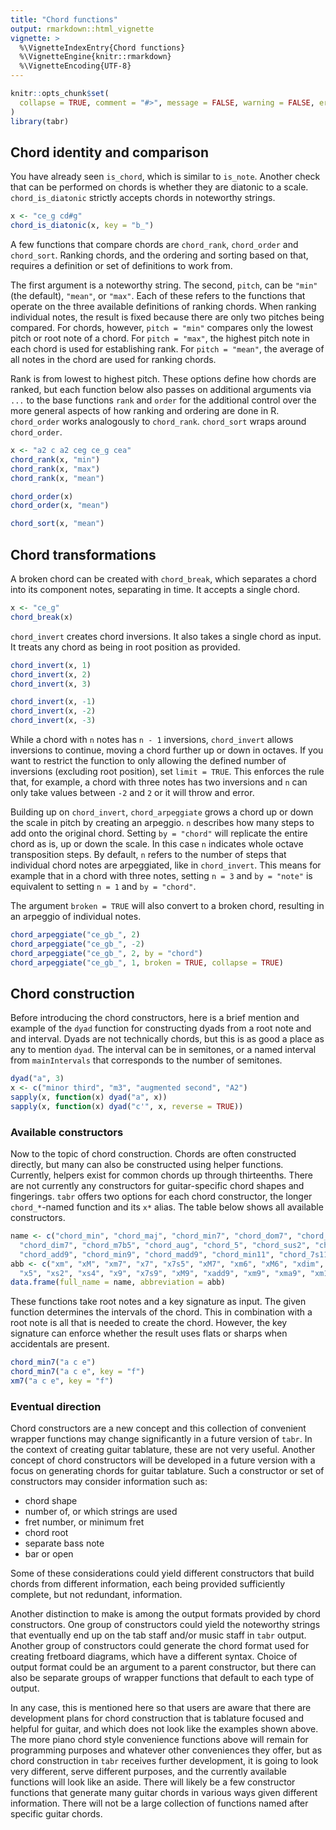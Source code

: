 ```yaml
---
title: "Chord functions"
output: rmarkdown::html_vignette
vignette: >
  %\VignetteIndexEntry{Chord functions}
  %\VignetteEngine{knitr::rmarkdown}
  %\VignetteEncoding{UTF-8}
---
```


```r
knitr::opts_chunk$set(
  collapse = TRUE, comment = "#>", message = FALSE, warning = FALSE, error = FALSE, tidy = FALSE, out.width = "100%"
)
library(tabr)
```

## Chord identity and comparison

You have already seen `is_chord`, which is similar to `is_note`. Another check that can be performed on chords is whether they are diatonic to a scale. `chord_is_diatonic` strictly accepts chords in noteworthy strings.

```r
x <- "ce_g cd#g"
chord_is_diatonic(x, key = "b_")
```

A few functions that compare chords are `chord_rank`, `chord_order` and `chord_sort`. Ranking chords, and the ordering and sorting based on that, requires a definition or set of definitions to work from.

The first argument is a noteworthy string. The second, `pitch`, can be `"min"` (the default), `"mean"`, or `"max"`. Each of these refers to the functions that operate on the three available definitions of ranking chords.
When ranking individual notes, the result is fixed because there are only two pitches being compared. For chords, however, `pitch = "min"` compares only the lowest pitch or root note of a chord. For `pitch = "max"`, the highest pitch note in each chord is used for establishing rank. For `pitch = "mean"`, the average of all notes in the chord are used for ranking chords.

Rank is from lowest to highest pitch. These options define how chords are ranked, but each function below also passes on additional arguments via `...` to the base functions `rank` and `order` for the additional control over the more general aspects of how ranking and ordering are done in R. `chord_order` works analogously to `chord_rank`. `chord_sort` wraps around `chord_order`.

```r
x <- "a2 c a2 ceg ce_g cea"
chord_rank(x, "min")
chord_rank(x, "max")
chord_rank(x, "mean")

chord_order(x)
chord_order(x, "mean")

chord_sort(x, "mean")
```

## Chord transformations

A broken chord can be created with `chord_break`, which separates a chord into its component notes, separating in time. It accepts a single chord.

```r
x <- "ce_g"
chord_break(x)
```

`chord_invert` creates chord inversions. It also takes a single chord as input. It treats any chord as being in root position as provided.

```r
chord_invert(x, 1)
chord_invert(x, 2)
chord_invert(x, 3)

chord_invert(x, -1)
chord_invert(x, -2)
chord_invert(x, -3)
```

While a chord with `n` notes has `n - 1` inversions, `chord_invert` allows inversions to continue, moving a chord further up or down in octaves. If you want to restrict the function to only allowing the defined number of inversions (excluding root position), set `limit = TRUE`. This enforces the rule that, for example, a chord with three notes has two inversions and `n` can only take values between `-2` and `2` or it will throw and error.

Building up on `chord_invert`, `chord_arpeggiate` grows a chord up or down the scale in pitch by creating an arpeggio. `n` describes how many steps to add onto the original chord. Setting `by = "chord"` will replicate the entire chord as is, up or down the scale. In this case `n` indicates whole octave transposition steps. By default, `n` refers to the number of steps that individual chord notes are arpeggiated, like in `chord_invert`. This means for example that in a chord with three notes, setting `n = 3` and `by = "note"` is equivalent to setting `n = 1` and `by = "chord"`.

The argument `broken = TRUE` will also convert to a broken chord, resulting in an arpeggio of individual notes.

```r
chord_arpeggiate("ce_gb_", 2)
chord_arpeggiate("ce_gb_", -2)
chord_arpeggiate("ce_gb_", 2, by = "chord")
chord_arpeggiate("ce_gb_", 1, broken = TRUE, collapse = TRUE)
```

## Chord construction

Before introducing the chord constructors, here is a brief mention and example of the `dyad` function for constructing dyads from a root note and and interval. Dyads are not technically chords, but this is as good a place as any to mention `dyad`. The interval can be in semitones, or a named interval from `mainIntervals` that corresponds to the number of semitones.

```r
dyad("a", 3)
x <- c("minor third", "m3", "augmented second", "A2")
sapply(x, function(x) dyad("a", x))
sapply(x, function(x) dyad("c'", x, reverse = TRUE))
```

### Available constructors

Now to the topic of chord construction. Chords are often constructed directly, but many can also be constructed using helper functions. Currently, helpers exist for common chords up through thirteenths. There are not currently any constructors for guitar-specific chord shapes and fingerings. `tabr` offers two options for each chord constructor, the longer `chord_*`-named function and its `x*` alias. The table below shows all available constructors.

```r
name <- c("chord_min", "chord_maj", "chord_min7", "chord_dom7", "chord_7s5", "chord_maj7", "chord_min6", "chord_maj6", "chord_dim", 
  "chord_dim7", "chord_m7b5", "chord_aug", "chord_5", "chord_sus2", "chord_sus4", "chord_dom9", "chord_7s9", "chord_maj9", 
  "chord_add9", "chord_min9", "chord_madd9", "chord_min11", "chord_7s11", "chord_maj7s11", "chord_11", "chord_maj11", "chord_13", "chord_min13", "chord_maj13")
abb <- c("xm", "xM", "xm7", "x7", "x7s5", "xM7", "xm6", "xM6", "xdim", "xdim7", "xm7b5", "xaug", 
  "x5", "xs2", "xs4", "x9", "x7s9", "xM9", "xadd9", "xm9", "xma9", "xm11", "x7s11", "xM7s11", "x_11", "xM11", "x_13", "xm13", "xM13")
data.frame(full_name = name, abbreviation = abb)
```

These functions take root notes and a key signature as input. The given function determines the intervals of the chord. This in combination with a root note is all that is needed to create the chord. However, the key signature can enforce whether the result uses flats or sharps when accidentals are present.

```r
chord_min7("a c e")
chord_min7("a c e", key = "f")
xm7("a c e", key = "f")
```

### Eventual direction

Chord constructors are a new concept and this collection of convenient wrapper functions may change significantly in a future version of `tabr`. In the context of creating guitar tablature, these are not very useful. Another concept of chord constructors will be developed in a future version with a focus on generating chords for guitar tablature. Such a constructor or set of constructors may consider information such as:

* chord shape
* number of, or which strings are used
* fret number, or minimum fret
* chord root
* separate bass note
* bar or open

Some of these considerations could yield different constructors that build chords from different information, each being provided sufficiently complete, but not redundant, information.

Another distinction to make is among the output formats provided by chord constructors. One group of constructors could yield the noteworthy strings that eventually end up on the tab staff and/or music staff in `tabr` output.
Another group of constructors could generate the chord format used for creating fretboard diagrams, which have a different syntax. Choice of output format could be an argument to a parent constructor, but there can also be separate groups of wrapper functions that default to each type of output.

In any case, this is mentioned here so that users are aware that there are development plans for chord construction that is tablature focused and helpful for guitar, and which does not look like the examples shown above. The more piano chord style convenience functions above will remain for programming purposes and whatever other conveniences they offer, but as chord construction in `tabr` receives further development, it is going to look very different, serve different purposes, and the currently available functions will look like an aside. There will likely be a few constructor functions that generate many guitar chords in various ways given different information. There will not be a large collection of functions named after specific guitar chords.
